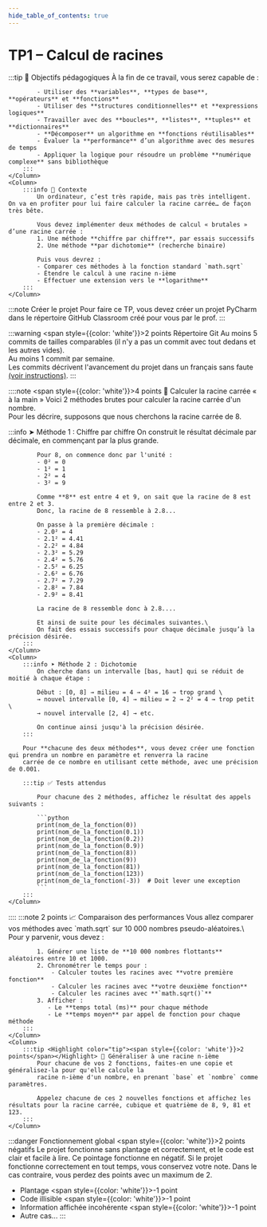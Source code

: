 ```yaml
---
hide_table_of_contents: true
---
```


# TP1 – Calcul de racines

<Row>
    <Column>
        :::tip 🎯 Objectifs pédagogiques
            À la fin de ce travail, vous serez capable de :

            - Utiliser des **variables**, **types de base**, **opérateurs** et **fonctions**
            - Utiliser des **structures conditionnelles** et **expressions logiques**
            - Travailler avec des **boucles**, **listes**, **tuples** et **dictionnaires**
            - **Décomposer** un algorithme en **fonctions réutilisables**
            - Évaluer la **performance** d’un algorithme avec des mesures de temps
            - Appliquer la logique pour résoudre un problème **numérique complexe** sans bibliothèque
        :::
    </Column>
    <Column>
        :::info 🧠 Contexte
            Un ordinateur, c’est très rapide, mais pas très intelligent. On va en profiter pour lui faire calculer la racine carrée… de façon très bête.

            Vous devez implémenter deux méthodes de calcul « brutales » d’une racine carrée :
            1. Une méthode **chiffre par chiffre**, par essais successifs
            2. Une méthode **par dichotomie** (recherche binaire)

            Puis vous devrez :
            - Comparer ces méthodes à la fonction standard `math.sqrt`
            - Étendre le calcul à une racine n-ième
            - Effectuer une extension vers le **logarithme**
        :::
    </Column>
</Row>

:::note Créer le projet
    Pour faire ce TP, vous devez créer un projet PyCharm dans le répertoire GitHub Classroom créé pour vous par le prof.
:::

:::warning <Highlight color="tip"><span style={{color: 'white'}}>2 points</span></Highlight> Répertoire Git
    Au moins 5 commits de tailles comparables (il n'y a pas un commit avec tout dedans et les autres vides).\
    Au moins 1 commit par semaine.\
    Les commits décrivent l'avancement du projet dans un français sans faute [(voir instructions)](https://info.cegepmontpetit.ca/git).
:::

::::note <Highlight color="tip"><span style={{color: 'white'}}>4 points</span></Highlight> 🔧 Calculer la racine carrée « à la main »
Voici 2 méthodes brutes pour calculer la racine carrée d'un nombre.\
Pour les décrire, supposons que nous cherchons la racine carrée de 8.

<Row>
    <Column>
        :::info ➤ Méthode 1 : Chiffre par chiffre
            On construit le résultat décimale par décimale, en commençant par la plus grande.

            Pour 8, on commence donc par l'unité :
            - 0² = 0
            - 1² = 1
            - 2² = 4
            - 3² = 9

            Comme **8** est entre 4 et 9, on sait que la racine de 8 est entre 2 et 3.
            Donc, la racine de 8 ressemble à 2.8...

            On passe à la première décimale :
            - 2.0² = 4
            - 2.1² = 4.41
            - 2.2² = 4.84
            - 2.3² = 5.29
            - 2.4² = 5.76
            - 2.5² = 6.25
            - 2.6² = 6.76
            - 2.7² = 7.29
            - 2.8² = 7.84
            - 2.9² = 8.41

            La racine de 8 ressemble donc à 2.8....

            Et ainsi de suite pour les décimales suivantes.\
            On fait des essais successifs pour chaque décimale jusqu’à la précision désirée.
        :::
    </Column>
    <Column>
        :::info ➤ Méthode 2 : Dichotomie
            On cherche dans un intervalle [bas, haut] qui se réduit de moitié à chaque étape :

            Début : [0, 8] → milieu = 4 → 4² = 16 → trop grand \
            → nouvel intervalle [0, 4] → milieu = 2 → 2² = 4 → trop petit \
            → nouvel intervalle [2, 4] → etc.

            On continue ainsi jusqu'à la précision désirée.
        :::

        Pour **chacune des deux méthodes**, vous devez créer une fonction qui prendra un nombre en paramètre et renverra la racine
        carrée de ce nombre en utilisant cette méthode, avec une précision de 0.001.

        :::tip ✅ Tests attendus

            Pour chacune des 2 méthodes, affichez le résultat des appels suivants :

            ```python
            print(nom_de_la_fonction(0))
            print(nom_de_la_fonction(0.1))
            print(nom_de_la_fonction(0.2))
            print(nom_de_la_fonction(0.9))
            print(nom_de_la_fonction(8))
            print(nom_de_la_fonction(9))
            print(nom_de_la_fonction(81))
            print(nom_de_la_fonction(123))
            print(nom_de_la_fonction(-3))  # Doit lever une exception
            ```
        :::
    </Column>
</Row>
::::
<Row>
    <Column>
        :::note <Highlight color="tip"><span style={{color: 'white'}}>2 points</span></Highlight> 📈 Comparaison des performances
            Vous allez comparer vos méthodes avec `math.sqrt` sur 10 000 nombres pseudo-aléatoires.\
            Pour y parvenir, vous devez :

            1. Générer une liste de **10 000 nombres flottants** aléatoires entre 10 et 1000.
            2. Chronométrer le temps pour :
                - Calculer toutes les racines avec **votre première fonction**
                - Calculer les racines avec **votre deuxième fonction**
                - Calculer les racines avec **`math.sqrt()`**
            3. Afficher :
               - Le **temps total (ms)** pour chaque méthode
               - Le **temps moyen** par appel de fonction pour chaque méthode
        :::
    </Column>
    <Column>
        :::tip <Highlight color="tip"><span style={{color: 'white'}}>2 points</span></Highlight> 🌱 Généraliser à une racine n-ième
            Pour chacune de vos 2 fonctions, faites-en une copie et généralisez-la pour qu'elle calcule la
            racine n-ième d'un nombre, en prenant `base` et `nombre` comme paramètres.

            Appelez chacune de ces 2 nouvelles fonctions et affichez les résultats pour la racine carrée, cubique et quatrième de 8, 9, 81 et 123.
        :::
    </Column>
</Row>

:::danger Fonctionnement global <Highlight color="danger"><span style={{color: 'white'}}>2 points négatifs</span></Highlight>
Le projet fonctionne sans plantage et correctement, et le code est clair et facile à lire.
Ce pointage fonctionne en négatif.
Si le projet fonctionne correctement en tout temps, vous conservez votre note.
Dans le cas contraire, vous perdez des points avec un maximum de 2.

- Plantage <Highlight color="danger"><span style={{color: 'white'}}>-1 point</span></Highlight>
- Code illisible <Highlight color="danger"><span style={{color: 'white'}}>-1 point</span></Highlight>
- Information affichée incohérente <Highlight color="danger"><span style={{color: 'white'}}>-1 point</span></Highlight>
- Autre cas...
:::


